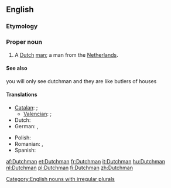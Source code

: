 ==English==

===Etymology===
{{suffix|Dutch|man}}

===Proper noun===
{{en-proper noun|Dutchmen}}

# A [[Dutch]] [[man]]; a man from the [[Netherlands]].

====See also====
you will only see dutchman and they are like butlers of houses

====Translations====
{{trans-top|a Dutch man}}
* [[Catalan]]: {{t-|ca|neerlandès|m}}; {{qualifier|dated}} {{t+|ca|holandès|m}}
** [[Valencian]]: {{t-|ca|neerlandés|m}}; {{qualifier|dated}} {{t-|ca|holandés|m}}
* Dutch: {{t+|nl|Nederlander|m}}
* German: {{t+|de|Niederländer|m}}, {{t-|de|Holländer|m}}
{{trans-mid}}
* Polish: {{t+|pl|Holender|m}}
* Romanian: {{t-|ro|olandez|m}}, {{t-|ro|olandezi|m|p}}
* Spanish: {{t+|es|holandés|m}}
{{trans-bottom}}

[[Category:English nouns with irregular plurals]]

[[af:Dutchman]]
[[et:Dutchman]]
[[fr:Dutchman]]
[[it:Dutchman]]
[[hu:Dutchman]]
[[nl:Dutchman]]
[[pl:Dutchman]]
[[fi:Dutchman]]
[[zh:Dutchman]]